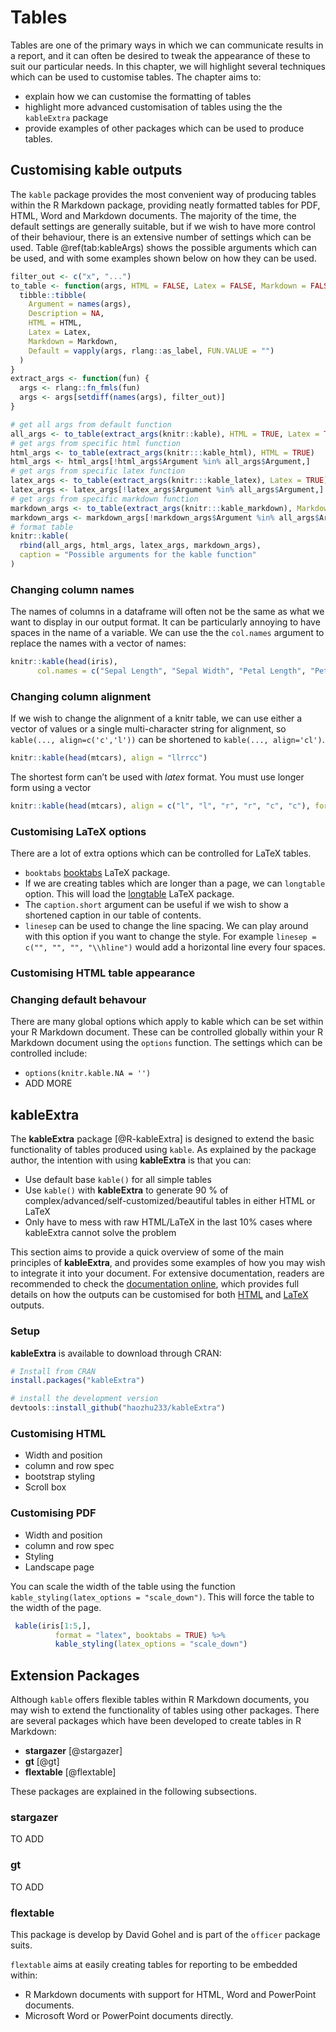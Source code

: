 # Tables

Tables are one of the primary ways in which we can communicate results in a report, and it can often be desired to tweak the appearance of these to suit our particular needs. In this chapter, we will highlight several techniques which can be used to customise tables. The chapter aims to:

- explain how we can customise the formatting of tables
- highlight more advanced customisation of tables using the the `kableExtra` package
- provide examples of other packages which can be used to produce tables.



## Customising kable outputs

The `kable` package provides the most convenient way of producing tables within the R Markdown package, providing neatly formatted tables for PDF, HTML, Word and Markdown documents. The majority of the time, the default settings are generally suitable, but if we wish to have more control of their behaviour, there is an extensive number of settings which can be used. Table \@ref(tab:kableArgs) shows the possible arguments which can be used, and with some examples shown below on how they can be used.

```r
filter_out <- c("x", "...")
to_table <- function(args, HTML = FALSE, Latex = FALSE, Markdown = FALSE) {
  tibble::tibble(
    Argument = names(args),
    Description = NA,
    HTML = HTML,
    Latex = Latex,
    Markdown = Markdown,
    Default = vapply(args, rlang::as_label, FUN.VALUE = "")
  )
}
extract_args <- function(fun) {
  args <- rlang::fn_fmls(fun)
  args <- args[setdiff(names(args), filter_out)]
}

# get all args from default function
all_args <- to_table(extract_args(knitr::kable), HTML = TRUE, Latex = TRUE, Markdown = TRUE)
# get args from specific html function
html_args <- to_table(extract_args(knitr:::kable_html), HTML = TRUE)
html_args <- html_args[!html_args$Argument %in% all_args$Argument,]
# get args from specific latex function
latex_args <- to_table(extract_args(knitr:::kable_latex), Latex = TRUE)
latex_args <- latex_args[!latex_args$Argument %in% all_args$Argument,]
# get args from specific markdown function
markdown_args <- to_table(extract_args(knitr:::kable_markdown), Markdown = TRUE)
markdown_args <- markdown_args[!markdown_args$Argument %in% all_args$Argument,]
# format table
knitr::kable(
  rbind(all_args, html_args, latex_args, markdown_args),
  caption = "Possible arguments for the kable function"
)
```

### Changing column names
<!--- https://stackoverflow.com/questions/51432502/replace-column-names-in-kable-r-markdown/51444998#51444998 --->

The names of columns in a dataframe will often not be the same as what we want to display in our output format. It can be particularly annoying to have spaces in the name of a variable. We can use the the `col.names` argument to replace the names with a vector of names:

```r
knitr::kable(head(iris),
      col.names = c("Sepal Length", "Sepal Width", "Petal Length", "Petal Width", "Species"))
```

### Changing column alignment

If we wish to change the alignment of a knitr table, we can use either a vector of values or a single multi-character string for alignment, so `kable(..., align=c('c','l'))` can be shortened to `kable(..., align='cl')`.

```r
knitr::kable(head(mtcars), align = "llrrcc")
```


The shortest form can't be used with _latex_ format. You must use longer form using a vector
```r
knitr::kable(head(mtcars), align = c("l", "l", "r", "r", "c", "c"), format = "latex")
```


### Customising LaTeX options

There are a lot of extra options which can be controlled for LaTeX tables. 

- `booktabs` [booktabs](https://ctan.org/pkg/booktabs?lang=en) LaTeX package.
- If we are creating tables which are longer than a page, we can  `longtable` option. This will load the [longtable](https://ctan.org/pkg/longtable?lang=en) LaTeX package. 
- The `caption.short` argument can be useful if we wish to show a shortened caption in our table of contents.
- `linesep` can be used to change the line spacing. We can play around with this option if you want to  change the style. For example `linesep = c("", "", "", "\\hline")` would add a horizontal line every four spaces.

### Customising HTML table appearance
<!--- https://stackoverflow.com/questions/24254552/knitr-style-table-with-css --->

### Changing default behavour

There are many global options which apply to kable which can be set within your R Markdown document. These can be controlled globally within your R Markdown document using the `options` function. The settings which can be controlled include:

- `options(knitr.kable.NA = '')`
- ADD MORE



## kableExtra

The **kableExtra** package [@R-kableExtra] is designed to extend the basic functionality of tables produced using `kable`. As explained by the package author, the intention with using **kableExtra** is that you can:

- Use default base `kable()` for all simple tables
- Use `kable()` with **kableExtra** to generate 90 % of complex/advanced/self-customized/beautiful tables in either HTML or LaTeX
- Only have to mess with raw HTML/LaTeX in the last 10% cases where kableExtra cannot solve the problem

This section aims to provide a quick overview of some of the main principles of **kableExtra**, and provides some examples of how you may wish to integrate it into your document. For extensive documentation, readers are recommended to check the [documentation online](https://haozhu233.github.io/kableExtra/), which provides full details on how the outputs can be customised for both [HTML](https://haozhu233.github.io/kableExtra/awesome_table_in_html.html) and [LaTeX](https://haozhu233.github.io/kableExtra/awesome_table_in_pdf.pdf) outputs.

### Setup

**kableExtra** is available to download through CRAN: 

```r

# Install from CRAN
install.packages("kableExtra")

# install the development version
devtools::install_github("haozhu233/kableExtra")
```

### Customising HTML

  - Width and position
  - column and row spec
  - bootstrap styling
  - Scroll box

### Customising PDF

  - Width and position
  - column and row spec
  - Styling
  - Landscape page

You can scale the width of the table using the function `kable_styling(latex_options = "scale_down")`. This will force the table to the width of the page.

```r
 kable(iris[1:5,],
          format = "latex", booktabs = TRUE) %>%
          kable_styling(latex_options = "scale_down")
```


## Extension Packages {#tableExtensions}

Although `kable` offers flexible tables within R Markdown documents, you may wish to extend the functionality of tables using other packages. There are several packages which have been developed to create tables in R Markdown:

- **stargazer** [@stargazer]
- **gt** [@gt]
- **flextable** [@flextable]

These packages are explained in the following subsections.

### stargazer

TO ADD

### gt

TO ADD

### flextable

This package is develop by David Gohel and is part of the `officer` package suits. 

`flextable` aims at easily creating tables for reporting to be embedded within:

* R Markdown documents with support for HTML, Word and PowerPoint documents.
* Microsoft Word or PowerPoint documents directly.

